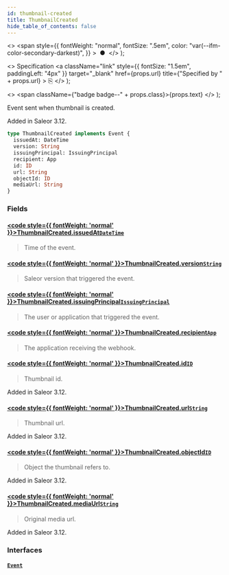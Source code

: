 ```yaml
---
id: thumbnail-created
title: ThumbnailCreated
hide_table_of_contents: false
---
```


  <>
    <span
      style={{
        fontWeight: "normal",
        fontSize: ".5em",
        color: "var(--ifm-color-secondary-darkest)",
      }}
    >
      &nbsp;●&nbsp;
    </span>
  </>
);

  <>
    Specification
    <a
      className="link"
      style={{ fontSize: "1.5em", paddingLeft: "4px" }}
      target="\_blank"
      href={props.url}
      title={"Specified by " + props.url}
    >
      ⎘
    </a>
  </>
);

  <>
    <span className={"badge badge--" + props.class}>{props.text}</span>
  </>
);

Event sent when thumbnail is created.

Added in Saleor 3.12.

```graphql
type ThumbnailCreated implements Event {
  issuedAt: DateTime
  version: String
  issuingPrincipal: IssuingPrincipal
  recipient: App
  id: ID
  url: String
  objectId: ID
  mediaUrl: String
}
```

### Fields

#### [<code style={{ fontWeight: 'normal' }}>ThumbnailCreated.<b>issuedAt</b></code>](#)<Bullet />[`DateTime`](../../../storefront/miscellaneous/scalars/date-time) <Badge class="secondary" text="scalar"/>

> Time of the event.

#### [<code style={{ fontWeight: 'normal' }}>ThumbnailCreated.<b>version</b></code>](#)<Bullet />[`String`](../../../storefront/miscellaneous/scalars/string) <Badge class="secondary" text="scalar"/>

> Saleor version that triggered the event.

#### [<code style={{ fontWeight: 'normal' }}>ThumbnailCreated.<b>issuingPrincipal</b></code>](#)<Bullet />[`IssuingPrincipal`](../../../storefront/miscellaneous/unions/issuing-principal) <Badge class="secondary" text="union"/>

> The user or application that triggered the event.

#### [<code style={{ fontWeight: 'normal' }}>ThumbnailCreated.<b>recipient</b></code>](#)<Bullet />[`App`](../../../storefront/apps/objects/app) <Badge class="secondary" text="object"/>

> The application receiving the webhook.

#### [<code style={{ fontWeight: 'normal' }}>ThumbnailCreated.<b>id</b></code>](#)<Bullet />[`ID`](../../../storefront/miscellaneous/scalars/id) <Badge class="secondary" text="scalar"/>

> Thumbnail id.

Added in Saleor 3.12.

>

#### [<code style={{ fontWeight: 'normal' }}>ThumbnailCreated.<b>url</b></code>](#)<Bullet />[`String`](../../../storefront/miscellaneous/scalars/string) <Badge class="secondary" text="scalar"/>

> Thumbnail url.

Added in Saleor 3.12.

>

#### [<code style={{ fontWeight: 'normal' }}>ThumbnailCreated.<b>objectId</b></code>](#)<Bullet />[`ID`](../../../storefront/miscellaneous/scalars/id) <Badge class="secondary" text="scalar"/>

> Object the thumbnail refers to.

Added in Saleor 3.12.

>

#### [<code style={{ fontWeight: 'normal' }}>ThumbnailCreated.<b>mediaUrl</b></code>](#)<Bullet />[`String`](../../../storefront/miscellaneous/scalars/string) <Badge class="secondary" text="scalar"/>

> Original media url.

Added in Saleor 3.12.

>

### Interfaces

#### [`Event`](../../../storefront/miscellaneous/interfaces/event) <Badge class="secondary" text="interface"/>

>
